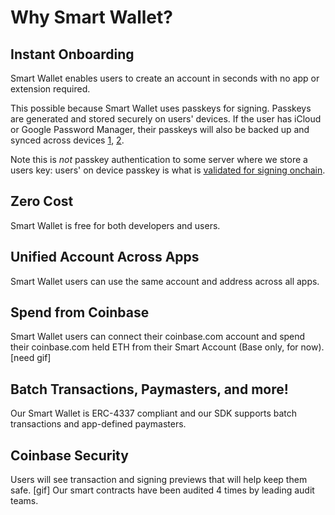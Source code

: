 # Why Smart Wallet?

## Instant Onboarding
Smart Wallet enables users to create an account in seconds with no app or extension required.

This possible because Smart Wallet uses passkeys for signing. 
Passkeys are generated and stored securely on users' devices. 
If the user has iCloud or Google Password Manager, their passkeys will also be 
backed up and synced across devices [1](https://developer.apple.com/passkeys/), [2](https://developers.google.com/identity/passkeys/supported-environments). 

Note this is *not* passkey authentication to some server where we store a users key: 
users' on device passkey is what is [validated for signing onchain](https://github.com/base-org/webauthn-sol). 

## Zero Cost 
Smart Wallet is free for both developers and users.

## Unified Account Across Apps
Smart Wallet users can use the same account and address across all apps. 

## Spend from Coinbase
Smart Wallet users can connect their coinbase.com account and spend their coinbase.com held ETH from 
their Smart Account (Base only, for now). [need gif]

## Batch Transactions, Paymasters, and more!
Our Smart Wallet is ERC-4337 compliant and our SDK supports batch transactions and app-defined paymasters.

## Coinbase Security
Users will see transaction and signing previews that will help keep them safe. [gif]
Our smart contracts have been audited 4 times by leading audit teams. 
